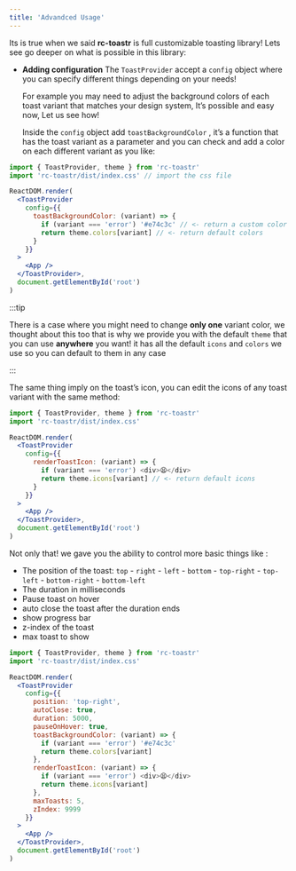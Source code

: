 ```yaml
---
title: 'Advandced Usage'
---
```


Its is true when we said **rc-toastr** is full customizable toasting library! Lets see go deeper on what is possible in this library:

- **Adding configuration**
  The `ToastProvider` accept a `config` object where you can specify different things depending on your needs!

  For example you may need to adjust the background colors of each toast variant that matches your design system, It’s possible and easy now, Let us see how!

  Inside the `config` object add `toastBackgroundColor` , it’s a function that has the toast variant as a parameter and you can check and add a color on each different variant as you like:

```jsx
import { ToastProvider, theme } from 'rc-toastr'
import 'rc-toastr/dist/index.css' // import the css file

ReactDOM.render(
  <ToastProvider
    config={{
      toastBackgroundColor: (variant) => {
        if (variant === 'error') '#e74c3c' // <- return a custom color
        return theme.colors[variant] // <- return default colors
      }
    }}
  >
    <App />
  </ToastProvider>,
  document.getElementById('root')
)
```

:::tip

There is a case where you might need to change **only one** variant color, we thought about this too that is why we provide you with the default `theme` that you can use **anywhere** you want!
it has all the default `icons` and `colors` we use so you can default to them in any case

:::

The same thing imply on the toast’s icon, you can edit the icons of any toast variant with the same method:

```jsx
import { ToastProvider, theme } from 'rc-toastr'
import 'rc-toastr/dist/index.css'

ReactDOM.render(
  <ToastProvider
    config={{
      renderToastIcon: (variant) => {
        if (variant === 'error') <div>😫</div>
        return theme.icons[variant] // <- return default icons
      }
    }}
  >
    <App />
  </ToastProvider>,
  document.getElementById('root')
)
```


Not only that! we gave you the ability to control more basic things like :

- The position of the toast: `top` - `right` - `left` - `bottom` - `top-right` - `top-left` - `bottom-right` - `bottom-left`
- The duration in milliseconds
- Pause toast on hover
- auto close the toast after the duration ends
- show progress bar
- z-index of the toast
- max toast to show

```jsx
import { ToastProvider, theme } from 'rc-toastr'
import 'rc-toastr/dist/index.css'

ReactDOM.render(
  <ToastProvider
    config={{
      position: 'top-right',
      autoClose: true,
      duration: 5000,
      pauseOnHover: true,
      toastBackgroundColor: (variant) => {
        if (variant === 'error') '#e74c3c'
        return theme.colors[variant]
      },
      renderToastIcon: (variant) => {
        if (variant === 'error') <div>😫</div>
        return theme.icons[variant]
      },
      maxToasts: 5,
      zIndex: 9999
    }}
  >
    <App />
  </ToastProvider>,
  document.getElementById('root')
)
```